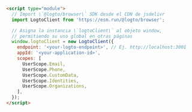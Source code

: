 ```html
<script type="module">
  // Import \`@logto/browser\` SDK desde el CDN de jsdelivr
  import LogtoClient from 'https://esm.run/@logto/browser';

  // Asigna la instancia \`logtoClient\` al objeto window,
  // permitiendo su uso global en otras páginas
  window.logtoClient = new LogtoClient({
    endpoint: '<your-logto-endpoint>', // Ej. http://localhost:3001
    appId: '<your-application-id>',
    scopes: [
      UserScope.Email,
      UserScope.Phone,
      UserScope.CustomData,
      UserScope.Identities,
      UserScope.Organizations,
    ],
  });
</script>
```
